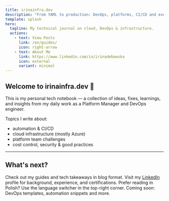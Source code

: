 ```yaml
---
title: irinainfra.dev
description: "From YAML to production: DevOps, platforms, CI/CD and everything I learn along the way."
template: splash
hero:
  tagline: My technical journal on cloud, DevOps & infrastructure.
  actions:
    - text: View Posts
      link: /en/guides/
      icon: right-arrow
    - text: About Me
      link: https://www.linkedin.com/in/irinadebowska
      icon: external
      variant: minimal
---
```



## Welcome to irinainfra.dev 👋

This is my personal tech notebook — a collection of ideas, fixes, learnings, and insights from my daily work as a Platform Manager and DevOps engineer.

Topics I write about:
- automation & CI/CD
- cloud infrastructure (mostly Azure)
- platform team challenges
- cost control, security & good practices

---

## What's next?

<CardGrid stagger>
  <Card title="Browse my posts" icon="folder">
    Check out my guides and tech takeaways in blog format.
  </Card>
  <Card title="Who am I?" icon="user">
    Visit my <a href="https://www.linkedin.com/in/irinadebowska/">LinkedIn</a>  profile for background, experience, and certifications.
  </Card>
  <Card title="Polska wersja" icon="translate">
    Prefer reading in Polish? Use the language switcher in the top-right corner.
  </Card>
  <Card title="Future extensions" icon="rocket">
    Coming soon: DevOps templates, automation snippets and more.
  </Card>
</CardGrid>
